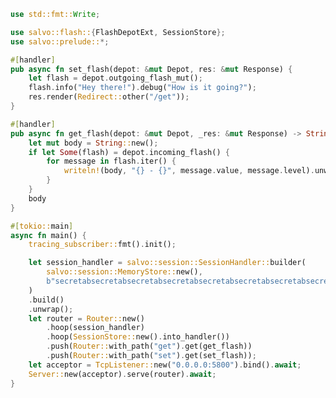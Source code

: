 ```rust  title="flash-session-store/src/main.rs"
use std::fmt::Write;

use salvo::flash::{FlashDepotExt, SessionStore};
use salvo::prelude::*;

#[handler]
pub async fn set_flash(depot: &mut Depot, res: &mut Response) {
    let flash = depot.outgoing_flash_mut();
    flash.info("Hey there!").debug("How is it going?");
    res.render(Redirect::other("/get"));
}

#[handler]
pub async fn get_flash(depot: &mut Depot, _res: &mut Response) -> String {
    let mut body = String::new();
    if let Some(flash) = depot.incoming_flash() {
        for message in flash.iter() {
            writeln!(body, "{} - {}", message.value, message.level).unwrap();
        }
    }
    body
}

#[tokio::main]
async fn main() {
    tracing_subscriber::fmt().init();

    let session_handler = salvo::session::SessionHandler::builder(
        salvo::session::MemoryStore::new(),
        b"secretabsecretabsecretabsecretabsecretabsecretabsecretabsecretab",
    )
    .build()
    .unwrap();
    let router = Router::new()
        .hoop(session_handler)
        .hoop(SessionStore::new().into_handler())
        .push(Router::with_path("get").get(get_flash))
        .push(Router::with_path("set").get(set_flash));
    let acceptor = TcpListener::new("0.0.0.0:5800").bind().await;
    Server::new(acceptor).serve(router).await;
}

```